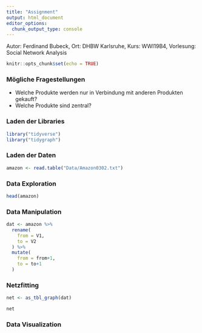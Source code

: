 ```yaml
---
title: "Assignment"
output: html_document
editor_options: 
  chunk_output_type: console
---
```

Autor: Ferdinand Bubeck,
Ort: DHBW Karlsruhe,
Kurs: WWI19B4,
Vorlesung: Social Network Analysis

```r
knitr::opts_chunk$set(echo = TRUE)
```
### Mögliche Fragestellungen
- Welche Produkte werden nur in Verbindung mit anderen Produkten gekauft?
- Welche Produkte sind zentral?


### Laden der Libraries
```r
library("tidyverse")
library("tidygraph")
```

### Laden der Daten
```r
amazon <- read.table("Data/Amazon0302.txt")
```

### Data Exploration
```r
head(amazon)
```

### Data Manipulation
```r
dat <- amazon %>% 
  rename(
    from = V1,
    to = V2
  ) %>% 
  mutate(
    from = from+1,
    to = to+1
  )
```

### Netzfitting
```r
net <- as_tbl_graph(dat)

net
```

### Data Visualization
```r

```



